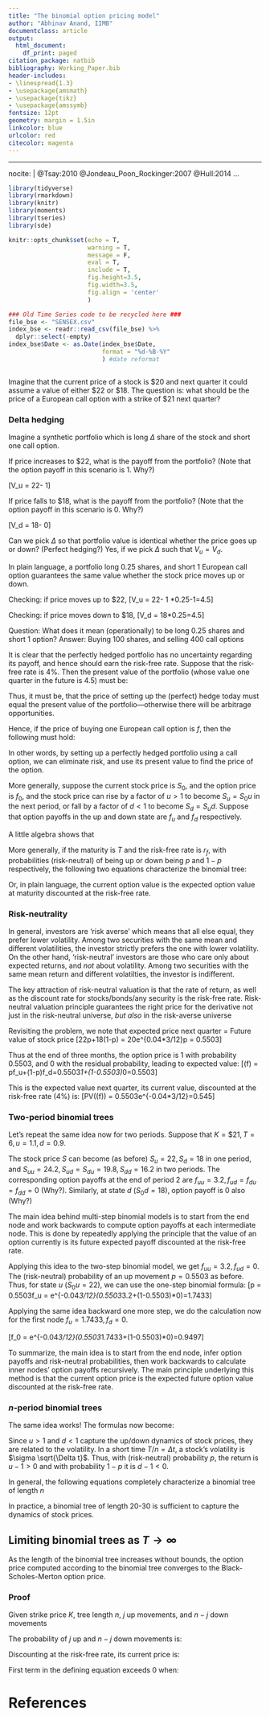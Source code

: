 ```yaml
---
title: "The binomial option pricing model"
author: "Abhinav Anand, IIMB"
documentclass: article
output:
  html_document:
    df_print: paged
citation_package: natbib
bibliography: Working_Paper.bib
header-includes:
- \linespread{1.3}
- \usepackage{amsmath}
- \usepackage{tikz}
- \usepackage{amssymb}
fontsize: 12pt
geometry: margin = 1.5in
linkcolor: blue
urlcolor: red
citecolor: magenta
---
```



---
nocite: |
  @Tsay:2010
  @Jondeau_Poon_Rockinger:2007
  @Hull:2014
...

```r

library(tidyverse)
library(rmarkdown)
library(knitr)
library(moments) 
library(tseries)
library(sde)

knitr::opts_chunk$set(echo = T, 
                      warning = T, 
                      message = F, 
                      eval = T, 
                      include = T,
                      fig.height=3.5, 
                      fig.width=3.5,
                      fig.align = 'center'
                      )

### Old Time Series code to be recycled here ###
file_bse <- "SENSEX.csv" 
index_bse <- readr::read_csv(file_bse) %>%
  dplyr::select(-empty)
index_bse$Date <- as.Date(index_bse$Date, 
                          format = "%d-%B-%Y"
                          ) #date reformat



```




Imagine that the current price of a stock is \$20 and next quarter it could assume a value of either
\$22 or \$18. The question is: what should be the price of a European call option with a strike of \$21
next quarter?


### Delta hedging 

Imagine a synthetic portfolio which is long $\Delta$ share of the stock and short one call option.

If price increases to \$22, what is the payoff from the portfolio? (Note that the option payoff
in this scenario is 1. Why?)

\[V_u = 22\Delta - 1\]

If price falls to \$18, what is the payoff from the portfolio? (Note that the option payoff in this 
scenario is 0. Why?)

\[V_d = 18\Delta - 0\]

Can we pick $\Delta$ so that portfolio value is identical whether the price goes up or down? (Perfect hedging?)
Yes, if we pick $\Delta$ such that $V_u = V_d$.

 \begin{align*}
          V_u = V_d &\iff 22\Delta - 1 = 18\Delta  \\
          \Rightarrow 4\Delta &= 1 \Rightarrow \Delta = 0.25
  \end{align*}
  
  In plain language, a portfolio long 0.25 shares, and short 1 European call option guarantees the same value whether the stock price moves up or down.
  
  Checking: if price moves up to \$22,
        \[V_u = 22\Delta - 1 \Rightarrow 22*0.25-1=4.5\]
        
  Checking: if price moves down to \$18,
        \[V_d = 18\Delta \Rightarrow 18*0.25=4.5\]
        
  Question: What does it mean (operationally) to be long 0.25 shares and short 1 option?
  Answer: Buying 100 shares, and selling 400 call options
  
  It is clear that the perfectly hedged portfolio has no uncertainty regarding its payoff, and hence should
  earn the risk-free rate. Suppose that the risk-free rate is 4\%. Then the present value of the portfolio (whose
  value one quarter in the future is 4.5) must be:
  
  \begin{align*}
            V &= PV(V_u) = PV(V_d) = PV(4.5)\\
            &\Rightarrow 4.5e^{-0.04*3/12} = 4.455
   \end{align*}
   
   Thus, it must be, that the price of setting up the (perfect) hedge today must equal the present
   value of the portfolio---otherwise there will be arbitrage opportunities.
   
   Hence, if the price of buying one European call option is $f$, then the following must hold:
   
   \begin{align*}
            V &= 4.455 = 20\Delta-f\times 1=20*0.25-f\\
            &\Rightarrow f = 5-4.455 = 0.545
   \end{align*}
   
   In other words, by setting up a perfectly hedged portfolio using a call option, we can eliminate risk, 
   and use its present value to find the price of the option.
   
   More generally, suppose the current stock price is $S_0$, and the option price is $f_0$, and the stock 
   price can rise by a factor of $u>1$ to become $S_u=S_0u$ in the next period, or fall by a factor of $d<1$ 
   to become $S_d=S_ud$. Suppose that option payoffs in the up and down state are $f_u$ and $f_d$ respectively.
   
   A little algebra shows that
   
   \begin{align}
    \Delta = \frac{f_u-f_d}{S_0u-S_0d}
  \end{align}
  
  More generally, if the maturity is $T$ and the risk-free rate is $r_f$, with probabilities
  (risk-neutral) of being up or down being $p$ and $1-p$ respectively, the following two 
  equations characterize the binomial tree:
  
  \begin{align}
  f_0 &= e^{-r_f T}[pf_u+(1-p)f_d]\\
  p &= \frac{e^{r_fT}-d}{u-d}
  \end{align}
  
  Or, in plain language, the current option value is the expected option value at maturity
  discounted at the risk-free rate.
  
### Risk-neutrality
  
  In general, investors are 'risk averse' which means that all else equal, they prefer lower volatility. Among two securities with the same mean and different volatilities, the investor strictly prefers the one with lower volatility. On the other hand, 'risk-neutral' investors are those who care only about expected returns, and *not* about volatility. Among two securities with the same mean return and different volatilties, the investor is indifferent.
  
  The key attraction of risk-neutral valuation is that the rate of return, as well as the discount rate for stocks/bonds/any security is the risk-free rate. Risk-neutral valuation principle guarantees the right price for the derivative not just in the risk-neutral universe, *but also* in the risk-averse universe
  
  Revisiting the problem, we note that expected price next quarter = Future value of stock price
    \[22p+18(1-p) = 20e^{0.04*3/12}\Rightarrow p = 0.5503\]
    
   Thus at the end of three months, the option price is 1 with probability 0.5503, and 0 with the residual probability, leading to expected value:
    \[\mathbb{E}(f) = pf_u+(1-p)f_d=0.5503*1+(1-0.5503)*0=0.5503\] 
    
  This is the expected value next quarter, its current value, discounted at the risk-free rate (4\%) is:
    \[PV(\mathbb{E}(f)) = 0.5503e^{-0.04*3/12}=0.545\]
        
  
### Two-period binomial trees

Let's repeat the same idea now for two periods. Suppose that $K = \$21, T = 6, u = 1.1, d = 0.9$. 

The stock price $S$ can become (as before) $S_u=22, S_d = 18$ in one period, and $S_{uu}=24.2, S_{ud} = S_{du} = 19.8, S_{dd} = 16.2$ in two periods. The corresponding option payoffs at the end of period 2 are $f_{uu} = 3.2, f_{ud}=f_{du} = f_{dd} = 0$ (Why?).
Similarly, at state $d$ ($S_0d = 18$), option payoff is 0 also (Why?)

The main idea behind multi-step binomial models is to start from the end node and work backwards to 
compute option payoffs at each intermediate node. This is done by repeatedly applying the principle that
the value of an option currently is its future expected payoff discounted at the risk-free rate.


Applying this idea to the two-step binomial model, we get $f_{uu}=3.2, f_{ud} = 0$. The (risk-neutral)
probability of an up movement $p=0.5503$ as before. Thus, for state $u$ ($S_0u = 22$), 
we can use the one-step binomial formula:
        \[p = 0.5503\Rightarrow f_u = e^{-0.04*3/12}(0.5503*3.2+(1-0.5503)*0)=1.7433\]

Applying the same idea backward one more step, we do the calculation now for the first node $f_u=1.7433, f_d=0$.

\[f_0 = e^{-0.04*3/12}(0.5503*1.7433+(1-0.5503)*0)=0.9497\]

To summarize, the main idea is to start from the end node, infer option payoffs and risk-neutral probabilities,
then work backwards to calculate inner nodes' option payoffs recursively. The main principle underlying this
method is that the current option price is the expected future option value discounted at the risk-free rate.


### $n$-period binomial trees

The same idea works! The formulas now become:


  \begin{align*}
            f_0 &= e^{-r_f \frac{T}{n}}[pf_u+(1-p)f_d]\\
            p &= \frac{e^{r_f\frac{T}{n}}-d}{u-d}
        \end{align*}
        
  Since $u>1$ and $d<1$ capture the up/down dynamics of stock prices, they are related to the volatility. In a short time $T/n=\Delta t$,
  a stock's volatility is $\sigma \sqrt{\Delta t}$. Thus, with (risk-neutral) probability $p$, the return is $u-1>0$ and 
  with probability $1-p$ it is $d-1<0$.
  
  In general, the following equations completely characterize a binomial tree of length $n$
  
   \begin{align*}
            u &= e^{\sigma \sqrt{\Delta t}}\\
            d &= e^{-\sigma \sqrt{\Delta t}}\\
            p &= \frac{e^{r_f\Delta t}-d}{u-d}\\
            f_0 &= e^{-r_f \Delta t}[pf_u+(1-p)f_d]
        \end{align*}
  
  
  In practice, a binomial tree of length 20-30 is sufficient to capture the dynamics of stock prices.
  
## Limiting binomial trees as $T\to\infty$

As the length of the binomial tree increases without bounds, the option price computed according to the 
binomial tree converges to the Black-Scholes-Merton option price.

### Proof


Given strike price $K$, tree length $n$, $j$ up movements, and $n-j$ down movements
    \begin{align}
        f &= \max\{S_0u^jd^{n-j}-K,0\}
    \end{align}
  
  The probability of $j$ up and $n-j$ down movements is:
  
  \begin{align}
        {n\choose j} & p^j(1-p)^{n-j}\\
        \Rightarrow \mathbb{E}(f) &=\sum_{j=0}^n {n\choose j} p^j(1-p)^{n-j} \max\{S_0u^jd^{n-j}-K,0\}
  \end{align}
  
  Discounting at the risk-free rate, its current price is:
    \begin{align}
        f_0 = e^{-r_fT}\left(\sum_{j=0}^n {n\choose j} p^j(1-p)^{n-j} \max\{S_0u^jd^{n-j}-K,0\}\right)\label{Eq:opt_price}
    \end{align}
    
  First term in the defining equation exceeds 0 when:
    \begin{align}
        S_0u^jd^{n-j}-K > 0 &\iff S_0u^jd^{n-j} > K\\
        \ln(S_0/K) &> -j\ln(u) - (n-j)\ln(d)\label{Eq:j_n_minus_j}\\
        \because u = e^{\sigma\sqrt{T/n}},& d = e^{-\sigma\sqrt{T/n}}, \text{ the above equation yields }\\
        j &> \underbrace{\frac{n}{2} - \frac{\ln(S_0/K)}{2\sigma\sqrt{T/n}}}_{\alpha} \\
        \text{ Thus, equation for the current option price becomes }\\
        f_0 &= e^{-r_fT}\left(\sum_{j>\alpha} {n\choose j} p^j(1-p)^{n-j} (S_0u^jd^{n-j}-K)\right)
    \end{align}
  
  \begin{align}
        \text{ Denote } U_1 &= \sum_{j>\alpha} {n\choose j} p^j(1-p)^{n-j} u^jd^{n-j}\\
        \text{ Denote } U_2 &= \sum_{j>\alpha} {n\choose j} p^j(1-p)^{n-j}\\
        \text{ Thus, the equation for the current option price becomes } \\
        f_0 &= e^{-r_fT}(S_0U_1-KU_2)\\
        \text{ From the central limit theorem, as }& n\to \infty, \Pr(U_2>\alpha)\sim \mathcal{N}(np, \sqrt{np(1-p)})\nonumber\\
        U_2&\sim \mathcal{N}\left(\frac{np-\alpha}{\sqrt{np(1-p)}}\right)\\
        \text{ Substituting for } \alpha& \text{ and for } p \text{ and after some algebra }\nonumber\\
        U_2 &\sim \mathcal{N}\left(\frac{\ln(S_0/K)+(r-\sigma^2/2)T}{\sigma\sqrt{T}}\right)
    \end{align}
    
  \begin{align}
        \text{ Similarly, } U_1 &= \sum_{j>\alpha} {n\choose j} (pu)^j[(1-p)d]^{n-j} \\
        \text{ Redefining } p^* &= \frac{pu}{pu+(1-p)d}\\
        U_1 &= [pu+(1-p)d]^n \sum_{j>\alpha} {n\choose j} (p^*)^j(1-p^*)^{n-j}\\
        \text{ Under risk-neutrality, }  pu+(1-p)d &= e^{r_fT/n}\\
        \text{ From the central limit theorem, as }& n\to \infty\nonumber\\
        U_1 \&= e^{r_fT}\sum_{j>\alpha} {n\choose j} (p^*)^j(1-p^*)^{n-j}\\
        \text{ This shows that U_1\sim \mathcal{B}(p^*, 1-p^*)}\\
        \text{ Hence, } U_1 &= e^{r_fT}\mathcal{N}\left(\frac{np^*-\alpha}{\sqrt{np^*(1-p^*})}\right)\\
        \text{ Substituting for } \alpha& \text{ and for } p^* \text{ and after some algebra }\nonumber\\
        U_1 &= e^{r_fT}\mathcal{N}\left(\frac{\ln(S_0/K)+(r+\sigma^2/2)T}{\sigma\sqrt{T}}\right)\\
        \text{ In other words, the famous formula } \nonumber\\
        f &= S_0\mathcal{N}(d_1) - Ke^{-r_fT}\mathcal{N}(d_2)
  \end{align}
    
    

# References